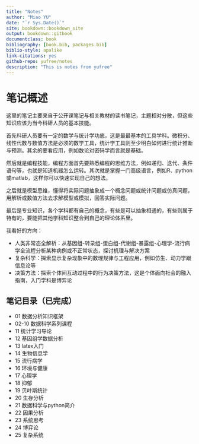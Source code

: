 ```yaml
--- 
title: "Notes"
author: "Miao YU"
date: "`r Sys.Date()`"
site: bookdown::bookdown_site
output: bookdown::gitbook
documentclass: book
bibliography: [book.bib, packages.bib]
biblio-style: apalike
link-citations: yes
github-repo: yufree/notes
description: "This is notes from yufree"
---
```


# 笔记概述 {-}

这里的笔记主要来自于公开课笔记与相关教材的读书笔记，主题相对分散，但这些知识应该为当今科研人员的基本技能。

首先科研人员要有一定的数学与统计学功底，这是最最基本的工具学科。微积分、线性代数与数值方法是必须的数学工具，统计学工具则至少明白如何进行统计推断与预测。其余的要看应用，例如数论对密码学而言就是基础。

然后就是编程技能，编程方面首先要熟悉编程的思维方法，例如递归、迭代、条件语句等，也就是知道机器怎么运转。其次就是掌握一门高级语言，例如R、python或matlab，这样你可以快速实现自己的想法。

之后就是模型思维，懂得将实际问题抽象成一个概念问题或统计问题或仿真问题，用解析或数值方法去求解模型或模拟，回答实际问题。

最后是专业知识，各个学科都有自己的概念，有些是可以抽象相通的，有些则属于特有的，要能把其他学科知识整合到自己的理论体系里。

我看好的方向：

- 人类非常态全解析：从基因组-转录组-蛋白组-代谢组-暴露组-心理学-流行病学全流程分析某种病例或不正常状态，探讨机理与解决方案
- 复杂科学：探索显示复杂现象中的数理规律与工程应用，例如仿生、动力学跟信息论等
- 决策方法：探索个体间互动过程中的行为决策方法，这是个体面向社会的融入指南，入门学科是博弈论

## 笔记目录（已完成）{-}

- 01 数据分析知识框架
- 02-10 数据科学系列课程
- 11 统计学习导论
- 12 基因组学数据分析
- 13 latex入门
- 14 生物信息学
- 15 流行病学
- 16 环境与健康
- 17 心理学
- 18 抑郁
- 19 贝叶斯统计
- 20 生存分析
- 21 数据科学与python简介
- 22 因果分析
- 23 系统思考
- 24 博弈论
- 25 复杂系统

<script>
  (function(i,s,o,g,r,a,m){i['GoogleAnalyticsObject']=r;i[r]=i[r]||function(){
  (i[r].q=i[r].q||[]).push(arguments)},i[r].l=1*new Date();a=s.createElement(o),
  m=s.getElementsByTagName(o)[0];a.async=1;a.src=g;m.parentNode.insertBefore(a,m)
  })(window,document,'script','https://www.google-analytics.com/analytics.js','ga');

  ga('create', 'UA-43118729-1', 'auto');
  ga('send', 'pageview');

</script>